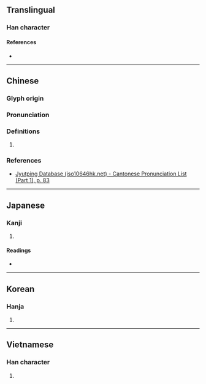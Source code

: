 {{character info}}
==Translingual==

===Han character===
{{Han char|rn=30|rad=口|as=12|sn=15|four=|canj=RBKF|ids=⿰口然}}

====References====
* {{Han ref|kx=0206.230|dkj=04237|hdz=10685.130|uh=562B|ud=22059}}

----

==Chinese==
{{zh-forms}}

===Glyph origin===
{{Han etym}}

===Pronunciation===
{{zh-pron
|m=rán
|c=jin4
|mc=y
|oc=y
|cat=
}}

===Definitions===
{{zh-hanzi}}

# {{rfdef|zh|sort=口12}}

===References===
* [http://www.iso10646hk.net/jp/document/download.jsp Jyutping Database (iso10646hk.net) - Cantonese Pronunciation List (Part 1), p. 83]

----

==Japanese==

===Kanji===
{{ja-kanji|grade=|rs=口12}}

# {{rfdef|ja|sort=口12}}

====Readings====
* {{ja-readings|on=だ,なん,ぜん,ねん|kun=こたえる}}

----

==Korean==

===Hanja===
{{ko-hanja|연}}

# {{rfdef|ko|sort=口12}}

----

==Vietnamese==

===Han character===
{{vi-hantu|[[nhoẻn]]|rs=口12}}

# {{rfdef|vi|sort=口12}}